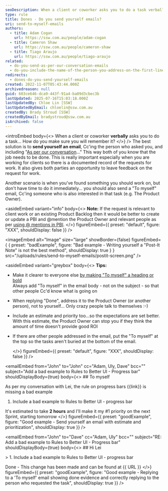 ```yaml
---
seoDescription: When a client or coworker asks you to do a task verbally, how can you ensure you remember it? Send yourself an email with a clear subject line and include the task details.
type: rule
title: Dones - Do you send yourself emails?
uri: send-to-myself-emails
authors:
  - title: Adam Cogan
    url: https://ssw.com.au/people/adam-cogan
  - title: Cameron Shaw
    url: https://ssw.com.au/people/cameron-shaw
  - title: Tiago Araujo
    url: https://ssw.com.au/people/tiago-araujo
related:
  - do-you-send-as-per-our-conversation-emails
  - do-you-include-the-name-of-the-person-you-address-on-the-first-line
redirects:
  - dones-do-you-send-yourself-emails
created: 2022-11-07T05:43:44.000Z
archivedreason: null
guid: 603ce646-dca9-443f-91a4-ba09d3cbec3b
lastUpdated: 2025-07-16T15:03:18.000Z
lastUpdatedBy: Chloe Lin [SSW]
lastUpdatedByEmail: chloelin@ssw.com.au
createdBy: Brady Stroud [SSW]
createdByEmail: bradystroud@ssw.com.au
isArchived: false
---
```


<introEmbed
  body={<>
When a client or coworker **verbally** asks you to do a task... How do you make sure you will remember it?
  </>}
/>
The best solution is to **send yourself an email**, Cc'ing the person who asked you, and including "[As per our conversation](/do-you-send-as-per-our-conversation-emails)..." This way both of you know that the job needs to be done. This is really important especially when you are working for clients so there is a documented record of the requests for work. It also gives both parties an opportunity to leave feedback on the request for work.

Another scenario is when you've found something you should work on, but don't have time to do it immediately... you should also send a "To myself" email, Cc'ing someone who is also interested in that task (e.g. The Product Owner).


<asideEmbed
  variant="info"
  body={<>
    **Note:** If the request is relevant to client work or an existing Product Backlog then it would be better to create or update a PBI and @mention the Product Owner and relevant people as per [using @ mentions in PBI](/when-you-use-mentions-in-a-pbi).
  </>}
  figureEmbed={{
    preset: "default",
    figure: "XXX",
    shouldDisplay: false
  }}
/>

<imageEmbed
  alt="Image"
  size="large"
  showBorder={false}
  figureEmbed={ {
    preset: "badExample",
    figure: "Bad example - Writing yourself a \"Post-It Note\" is not the best method",
    shouldDisplay: true
  } }
  src="/uploads/rules/send-to-myself-emails/postit-screen.png"
/>



<asideEmbed
  variant="greybox"
  body={<>
    **Tips:**

* Make it clearer to everyone else [by making "To myself" a heading or bold](/include-names-as-headings)\
  Always add "To myself" in the email body - not on the subject - so that other people Cc'd know what is going on
* When replying "Done", address it to the Product Owner (or another person), not to yourself... Only crazy people talk to themselves :-)
* Include an estimate and priority too...so the expectations are set better. With this estimate, the Product Owner can stop you if they think the amount of time doesn't provide good ROI
* If there are other people addressed in the email, put the "To myself" at the top so the tasks aren't buried at the bottom of the email.

  </>}
  figureEmbed={{
    preset: "default",
    figure: "XXX",
    shouldDisplay: false
  }}
/>


<emailEmbed
  from="John"
  to="John"
  cc="Adam, Uly, Dave"
  bcc=""
  subject="Add a bad example to Rules to Better UI - Progress bar"
  shouldDisplayBody={true}
  body={<>
    ## To myself

As per my conversation with Lei, the rule on progress bars &#123;&#123;link&#125;&#125; is missing a bad example

1. Include a bad example to Rules to Better UI - progress bar

It's estimated to take **2 hours** and I'll make it my #1 priority on the next Sprint, starting tomorrow
  </>}
  figureEmbed={{
    preset: "goodExample",
    figure: "Good example - Send yourself an email with estimate and prioritization",
    shouldDisplay: true
  }}
/>

<emailEmbed
  from="John"
  to="Dave"
  cc="Adam, Uly"
  bcc=""
  subject="RE: Add a bad example to Rules to Better UI - Progress bar"
  shouldDisplayBody={true}
  body={<>
    ## Hi Lei

&gt; 1. Include a bad example to Rules to Better UI - progress bar

Done - This change has been made and can be found at &#123;&#123; URL &#125;&#125;
  </>}
  figureEmbed={{
    preset: "goodExample",
    figure: "Good example - Replying to a 'To myself' email showing done evidence and correctly replying to the person who requested the task",
    shouldDisplay: true
  }}
/>
